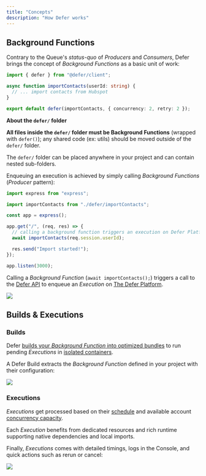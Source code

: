 ```yaml
---
title: "Concepts"
description: "How Defer works"
---
```


## Background Functions

Contrary to the Queue's _status-quo_ of _Producers_ and _Consumers_, Defer
brings the concept of _Background Functions_ as a basic unit of work:

```ts defer/importContacts.ts
import { defer } from "@defer/client";

async function importContacts(userId: string) {
  // ... import contacts from Hubspot
}

export default defer(importContacts, { concurrency: 2, retry: 2 });
```

<Note>

**About the `defer/` folder**

**All files inside the `defer/` folder must be Background Functions** (wrapped with `defer()`); any shared code (ex: utils) should be moved outside of the `defer/` folder.

The `defer/` folder can be placed anywhere in your project and can contain nested sub-folders.

</Note>



Enqueuing an execution is achieved by simply calling _Background Functions_
(_Producer_ pattern):

```ts api.ts
import express from "express";

import importContacts from "./defer/importContacts";

const app = express();

app.get("/", (req, res) => {
  // calling a background function triggers an execution on Defer Platform
  await importContacts(req.session.userId);

  res.send("Import started!");
});

app.listen(3000);
```

Calling a _Background Function_ (`await importContacts();`) triggers a call to
the [Defer API](/references/defer-api) to enqueue an _Execution_ on
[The Defer Platform](/platform/runner/overview).

<Frame caption="The lifecycle of a Background Function call.">
  <img src="/images/getting-started/concepts/how-defer-works.png" />
</Frame>

## Builds & Executions

### Builds

Defer
[builds your _Background Function_ into optimized bundles](/platform/builder/compilation)
to run pending _Executions_ in
[isolated containers](/platform/runner/environment).

A Defer Build extracts the _Background Function_ defined in your project with
their configuration:

<Frame caption="Background Functions identified in a project.">
  <img src="/images/getting-started/concepts/defer-build.png" />
</Frame>

### Executions

_Executions_ get processed based on their [schedule](/features/cron) and
available account [concurrency capacity](/features/concurrency).

Each _Execution_ benefits from dedicated resources and rich runtime supporting
native dependencies and local imports.

Finally, _Executions_ comes with detailed timings, logs in the Console, and
quick actions such as rerun or cancel:

<Frame caption="A successful execution with logs and detailed timings.">
  <img src="/images/getting-started/concepts/defer-execution.png" />
</Frame>
